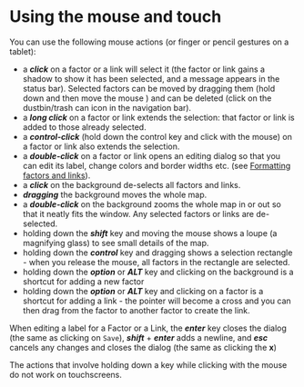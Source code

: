 # Using the mouse and touch

You can use the following mouse actions (or finger or pencil gestures on a tablet):

* a ***click*** on a factor or a link will select it (the factor or link gains a shadow to show it has been selected, and a message appears in the status bar).  Selected factors can be moved by dragging them (hold down and then move the mouse ) and can be deleted (click on the dustbin/trash can icon in the navigation bar).
* a ***long click*** on a factor or link extends the selection: that factor or link is added to those already selected.
* a ***control-click*** (hold down the control key and click with the mouse) on a factor or link also extends the selection.
* a ***double-click*** on a factor or link opens an editing dialog so that you can edit its label, change colors and border widths etc. (see [Formatting factors and links](/manual/GettingStarted#formatting-factors-and-links)).
* a ***click*** on the background de-selects all factors and links.
* ***dragging*** the background moves the whole map.
* a ***double-click*** on the background zooms the whole map in or out so that it neatly fits the window.  Any selected factors or links are de-selected.
* holding down the ***shift*** key and moving the mouse shows a loupe (a magnifying glass) to see small details of the map.
* holding down the ***control*** key and dragging shows a selection rectangle - when you release the mouse, all factors in the rectangle are selected.
* holding down the ***option*** or ***ALT*** key and clicking on the background is a shortcut for adding a new factor
* holding down the ***option*** or ***ALT*** key and clicking on a factor is a shortcut for adding a link - the pointer will become a cross and you can then drag from the factor to another factor to create the link.

When editing a label for a Factor or a Link, the ***enter*** key closes the dialog (the same as clicking on `Save`), ***shift*** + ***enter*** adds a newline, and ***esc*** cancels any changes and closes the dialog (the same as clicking the **x**)

The actions that involve holding down a key while clicking with the mouse do not work on touchscreens.
